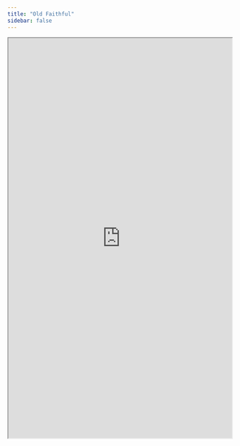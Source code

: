 ```yaml
---
title: "Old Faithful"
sidebar: false
---
```


:::{.column-screen-inset}
```{=html}
<iframe width="100%" height="900px" src="https://jjallaire.shinyapps.io/shiny-old-faithful/" title="Old faithful"></iframe>
```
:::